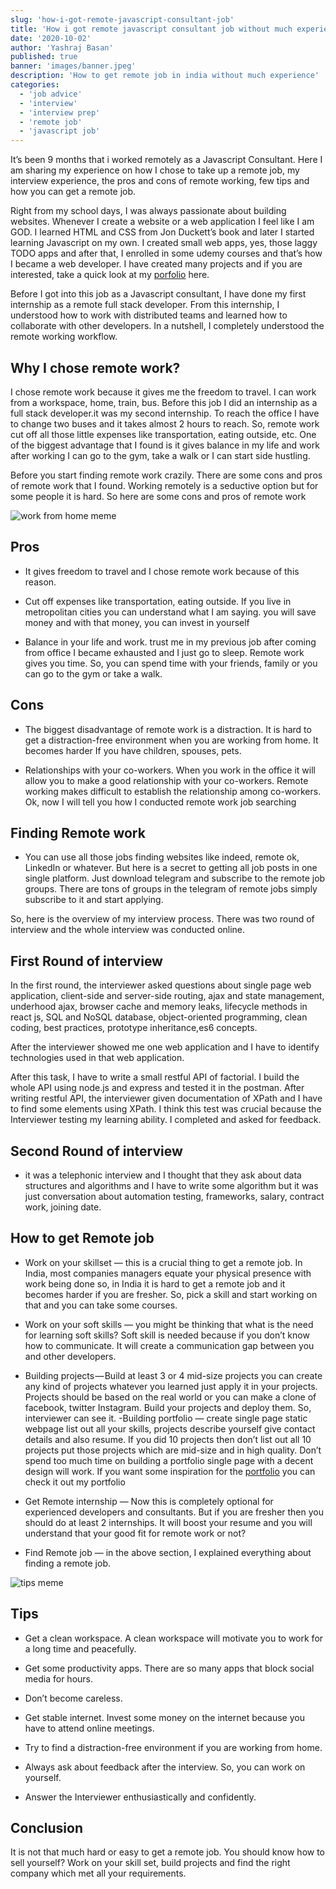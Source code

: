 ```yaml
---
slug: 'how-i-got-remote-javascript-consultant-job'
title: 'How i got remote javascript consultant job without much experience'
date: '2020-10-02'
author: 'Yashraj Basan'
published: true
banner: 'images/banner.jpeg'
description: 'How to get remote job in india without much experience'
categories:
  - 'job advice'
  - 'interview'
  - 'interview prep'
  - 'remote job'
  - 'javascript job'
---
```

It’s been 9 months that i worked remotely as a Javascript Consultant. Here I am sharing my experience on how I chose to take up a remote job, my interview experience, the pros and cons of remote working, few tips and how you can get a remote job.

Right from my school days, I was always passionate about building websites. Whenever I create a website or a web application I feel like I am GOD. I learned HTML and CSS from Jon Duckett’s book and later I started learning Javascript on my own. I created small web apps, yes, those laggy TODO apps and after that, I enrolled in some udemy courses and that’s how I became a web developer. I have created many projects and if you are interested, take a quick look at my [porfolio](https://yashrajbasan.com) here.

Before I got into this job as a Javascript consultant, I have done my first internship as a remote full stack developer. From this internship, I understood how to work with distributed teams and learned how to collaborate with other developers. In a nutshell, I completely understood the remote working workflow.

## Why I chose remote work?
I chose remote work because it gives me the freedom to travel. I can work from a workspace, home, train, bus. Before this job I did an internship as a full stack developer.it was my second internship. To reach the office I have to change two buses and it takes almost 2 hours to reach. So, remote work cut off all those little expenses like transportation, eating outside, etc. One of the biggest advantage that I found is it gives balance in my life and work after working I can go to the gym, take a walk or I can start side hustling.

Before you start finding remote work crazily. There are some cons and pros of remote work that I found. Working remotely is a seductive option but for some people it is hard. So here are some cons and pros of remote work

![work from home meme](./images/1.jpeg)

## Pros
- It gives freedom to travel and I chose remote work because of this reason.

- Cut off expenses like transportation, eating outside. If you live in metropolitan cities you can understand what I am saying. you will save money and with that money, you can invest in yourself

- Balance in your life and work. trust me in my previous job after coming from office I became exhausted and I just go to sleep. Remote work gives you time. So, you can spend time with your friends, family or you can go to the gym or take a walk.

## Cons

- The biggest disadvantage of remote work is a distraction. It is hard to get a distraction-free environment when you are working from home. It becomes harder If you have children, spouses, pets.

- Relationships with your co-workers. When you work in the office it will allow you to make a good relationship with your co-workers. Remote working makes difficult to establish the relationship among co-workers.
Ok, now I will tell you how I conducted remote work job searching

## Finding Remote work
- You can use all those jobs finding websites like indeed, remote ok, LinkedIn or whatever. But here is a secret to getting all job posts in one single platform. Just download telegram and subscribe to the remote job groups. There are tons of groups in the telegram of remote jobs simply subscribe to it and start applying.

So, here is the overview of my interview process. There was two round of interview and the whole interview was conducted online.

##  First Round of interview
In the first round, the interviewer asked questions about single page web application, client-side and server-side routing, ajax and state management, underhood ajax, browser cache and memory leaks, lifecycle methods in react js, SQL and NoSQL database, object-oriented programming, clean coding, best practices, prototype inheritance,es6 concepts.

After the interviewer showed me one web application and I have to identify technologies used in that web application.

After this task, I have to write a small restful API of factorial. I build the whole API using node.js and express and tested it in the postman.
After writing restful API, the interviewer given documentation of XPath and I have to find some elements using XPath. I think this test was crucial because the Interviewer testing my learning ability. I completed and asked for feedback.

## Second Round of interview
- it was a telephonic interview and I thought that they ask about data structures and algorithms and I have to write some algorithm but it was just conversation about automation testing, frameworks, salary, contract work, joining date.

## How to get Remote job
- Work on your skillset — this is a crucial thing to get a remote job. In India, most companies managers equate your physical presence with work being done so, in India it is hard to get a remote job and it becomes harder if you are fresher. So, pick a skill and start working on that and you can take some courses.

- Work on your soft skills — you might be thinking that what is the need for learning soft skills? Soft skill is needed because if you don’t know how to communicate. It will create a communication gap between you and other developers.

- Building projects — Build at least 3 or 4 mid-size projects you can create any kind of projects whatever you learned just apply it in your projects. Projects should be based on the real world or you can make a clone of facebook, twitter Instagram. Build your projects and deploy them. So, interviewer can see it.
-Building portfolio — create single page static webpage list out all your skills, projects describe yourself give contact details and also resume. If you did 10 projects then don’t list out all 10 projects put those projects which are mid-size and in high quality. Don’t spend too much time on building a portfolio single page with a decent design will work. If you want some inspiration for the [portfolio](https://yashrajbasan.com) you can check it out my portfolio

- Get Remote internship — Now this is completely optional for experienced developers and consultants. But if you are fresher then you should do at least 2 internships. It will boost your resume and you will understand that your good fit for remote work or not?

- Find Remote job — in the above section, I explained everything about finding a remote job.

![tips meme](./images/2.jpeg)

## Tips
- Get a clean workspace. A clean workspace will motivate you to work for a long time and peacefully.

- Get some productivity apps. There are so many apps that block social media for hours.

- Don’t become careless.

- Get stable internet. Invest some money on the internet because you have to attend online meetings.

- Try to find a distraction-free environment if you are working from home.

- Always ask about feedback after the interview. So, you can work on yourself.

- Answer the Interviewer enthusiastically and confidently.

## Conclusion

It is not that much hard or easy to get a remote job. You should know how to sell yourself? Work on your skill set, build projects and find the right company which met all your requirements.
